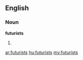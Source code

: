 ==English==

===Noun===
'''futurists'''

# {{plural of|[[futurist]]}}

[[ar:futurists]]
[[hu:futurists]]
[[my:futurists]]